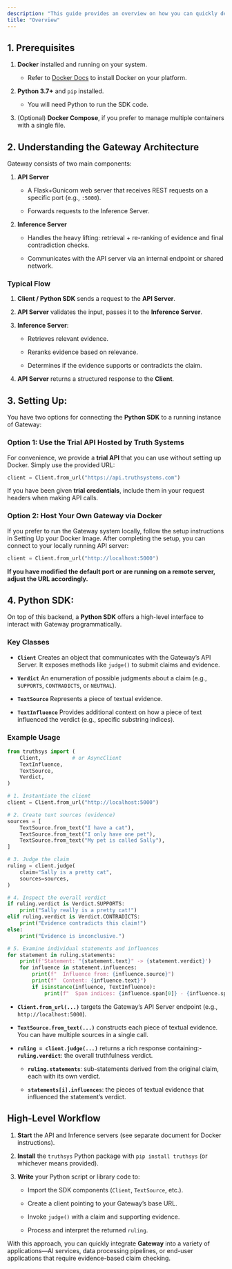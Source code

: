 ```yaml
---
description: "This guide provides an overview on how you can quickly deploy Truth Systems Gateway on to your RAG-based application after gaining access to our Docker Image "
title: "Overview"
---
```


## 1. Prerequisites

1. **Docker** installed and running on your system.

   * Refer to [Docker Docs]() to install Docker on your platform.

2. **Python 3.7+** and `pip` installed.

   * You will need Python to run the SDK code.

3. (Optional) **Docker Compose**, if you prefer to manage multiple containers with a single file.

## 2. Understanding the Gateway Architecture

Gateway consists of two main components:

1. **API Server**

   * A Flask+Gunicorn web server that receives REST requests on a specific port (e.g., `:5000`).

   * Forwards requests to the Inference Server.

2. **Inference Server**

   * Handles the heavy lifting: retrieval + re-ranking of evidence and final contradiction checks.

   * Communicates with the API server via an internal endpoint or shared network.

### Typical Flow

1. **Client / Python SDK** sends a request to the **API Server**.

2. **API Server** validates the input, passes it to the **Inference Server**.

3. **Inference Server**:

   * Retrieves relevant evidence.

   * Reranks evidence based on relevance.

   * Determines if the evidence supports or contradicts the claim.

4. **API Server** returns a structured response to the **Client**.

## 3. Setting Up:

You have two options for connecting the **Python SDK** to a running instance of Gateway:

### **Option 1: Use the Trial API Hosted by Truth Systems**

For convenience, we provide a **trial API** that you can use without setting up Docker. Simply use the provided URL:

```python
client = Client.from_url("https://api.truthsystems.com")
```

If you have been given **trial credentials**, include them in your request headers when making API calls.

### **Option 2: Host Your Own Gateway via Docker**

If you prefer to run the Gateway system locally, follow the setup instructions in Setting Up your Docker Image. After completing the setup, you can connect to your locally running API server:

```python
client = Client.from_url("http://localhost:5000")
```

**If you have modified the default port or are running on a remote server, adjust the URL accordingly.**



## 4. Python SDK:

On top of this backend, a **Python SDK** offers a high-level interface to interact with Gateway programmatically.

### Key Classes

* **`Client`**
  Creates an object that communicates with the Gateway’s API Server. It exposes methods like `judge()` to submit claims and evidence.

* **`Verdict`**
  An enumeration of possible judgments about a claim (e.g., `SUPPORTS`, `CONTRADICTS`, or `NEUTRAL`).

* **`TextSource`**
  Represents a piece of textual evidence.

* **`TextInfluence`**
  Provides additional context on how a piece of text influenced the verdict (e.g., specific substring indices).

### Example Usage

```python
from truthsys import (
    Client,          # or AsyncClient
    TextInfluence,
    TextSource,
    Verdict,
)

# 1. Instantiate the client
client = Client.from_url("http://localhost:5000")

# 2. Create text sources (evidence)
sources = [
    TextSource.from_text("I have a cat"),
    TextSource.from_text("I only have one pet"),
    TextSource.from_text("My pet is called Sally"),
]

# 3. Judge the claim
ruling = client.judge(
    claim="Sally is a pretty cat",
    sources=sources,
)

# 4. Inspect the overall verdict
if ruling.verdict is Verdict.SUPPORTS:
    print("Sally really is a pretty cat!")
elif ruling.verdict is Verdict.CONTRADICTS:
    print("Evidence contradicts this claim!")
else:
    print("Evidence is inconclusive.")

# 5. Examine individual statements and influences
for statement in ruling.statements:
    print(f'Statement: "{statement.text}" -> {statement.verdict}')
    for influence in statement.influences:
        print(f"  Influence from: {influence.source}")
        print(f"  Content: {influence.text}")
        if isinstance(influence, TextInfluence):
            print(f"  Span indices: {influence.span[0]} - {influence.span[1]}")
```

* **`Client.from_url(...)`** targets the Gateway’s API Server endpoint (e.g., `http://localhost:5000`).

* **`TextSource.from_text(...)`** constructs each piece of textual evidence. You can have multiple sources in a single call.

* **`ruling = client.judge(...)`** returns a rich response containing:- **`ruling.verdict`**: the overall truthfulness verdict.

  - **`ruling.statements`**: sub-statements derived from the original claim, each with its own verdict.

  - **`statements[i].influences`**: the pieces of textual evidence that influenced the statement’s verdict.

## High-Level Workflow

1. **Start** the API and Inference servers (see separate document for Docker instructions).

2. **Install** the `truthsys` Python package with `pip install truthsys` (or whichever means provided).

3. **Write** your Python script or library code to:

   * Import the SDK components (`Client`, `TextSource`, etc.).

   * Create a client pointing to your Gateway’s base URL.

   * Invoke `judge()` with a claim and supporting evidence.

   * Process and interpret the returned `ruling`.

With this approach, you can quickly integrate **Gateway** into a variety of applications—AI services, data processing pipelines, or end-user applications that require evidence-based claim checking.